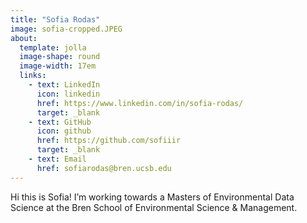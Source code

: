 ```yaml
---
title: "Sofia Rodas"
image: sofia-cropped.JPEG
about: 
  template: jolla
  image-shape: round
  image-width: 17em
  links: 
    - text: LinkedIn
      icon: linkedin
      href: https://www.linkedin.com/in/sofia-rodas/
      target: _blank
    - text: GitHub
      icon: github
      href: https://github.com/sofiiir
      target: _blank
    - text: Email
      href: sofiarodas@bren.ucsb.edu
---
```


Hi this is Sofia! I'm working towards a Masters of Environmental Data Science at the Bren School of Environmental Science & Management. 
